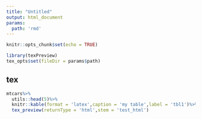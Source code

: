 ```yaml
---
title: "Untitled"
output: html_document
params:
  path: 'rmd'
---
```


```r
knitr::opts_chunk$set(echo = TRUE)
```

```r
library(texPreview)
tex_opts$set(fileDir = params$path)
```

## tex

```r
mtcars%>%
  utils::head(5)%>%
  knitr::kable(format = 'latex',caption = 'my table',label = 'tbl1')%>%
  tex_preview(returnType = 'html',stem = 'test_html')
```
